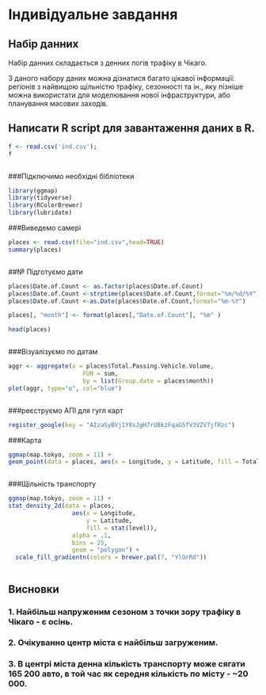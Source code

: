 # Індивідуальне завдання

## Набір данних
Набір данних складається з денних логів трафіку в Чікаго.

З даного набору даних можна дізнатися багато цікавої інформації: регіонів з найвищою щільністю трафіку, сезонності та ін., яку пізніше можна використати для моделювання нової інфраструктури, або планування масових заходів.


## Написати R script для завантаження даних в R.
```r
f <- read.csv('ind.csv');
f
```
```cmd
```

###Підключимо необхідні бібліотеки
```r
library(ggmap)
library(tidyverse)
library(RColorBrewer)
library(lubridate)
```


###Виведемо самері 
```r
places <- read.csv(file="ind.csv",head=TRUE)
summary(places)
```
```cmd
```
##№ Підготуємо дати
```r
places$Date.of.Count <- as.factor(places$Date.of.Count)
places$Date.of.Count <-strptime(places$Date.of.Count,format="%m/%d/%Y")
places$Date.of.Count <-as.Date(places$Date.of.Count,format="%m-%Y")

places[, "month"] <- format(places[,"Date.of.Count"], "%m" )

head(places)
```
```cmd
```

###Візуалізуємо по датам
```r

aggr <- aggregate(x = places$Total.Passing.Vehicle.Volume,
                     FUN = sum,
                     by = list(Group.date = places$month))
plot(aggr, type="o", col="blue")

```
```cmd
```

###реєструємо АПІ для гугл карт
```r
register_google(key = "AIzaSyBVj1Y8sJgH7rUBkzFqaG5fV3VZV7jfRzc")
```
###Карта
```r
ggmap(map.tokyo, zoom = 11) +
geom_point(data = places, aes(x = Longitude, y = Latitude, fill = Total.Passing.Vehicle.Volume), size = 1, shape = 20, inherit.aes = FALSE) + scale_color_gradient(low="blue", high="red")
```
```cmd
```

###Щільність транспорту
```r
ggmap(map.tokyo, zoom = 11) +
stat_density_2d(data = places,
                  aes(x = Longitude,
                      y = Latitude,
                      fill = stat(level)),
                  alpha = .1,
                  bins = 25,
                  geom = "polygon") +
  scale_fill_gradientn(colors = brewer.pal(7, "YlOrRd"))
```
```cmd
```

## Висновки
### 1. Найбільш напруженим сезоном з точки зору трафіку в Чікаго - є осінь.
### 2. Очікуванно центр міста є найбільш загруженим.
### 3. В центрі міста денна кількість транспорту може сягати 165 200 авто, в той час як середня кількість по місту - ~20 000.